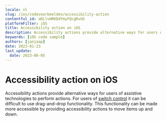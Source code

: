 ```yaml
---
locale: nl
slug: /ios/codevoorbeelden/accessibility-action
contentful_id: aDLlvHRKDdYmyFQcgRvUG
platformFilter: iOS
title: Accessibility action on iOS
description: Accessibility actions provide alternative ways for users of assistive technologies to perform actions.
keywords: [iOS code sample]
authors: [janjaap]
date: 2023-01-23
last_update:
  date: 2023-06-05
---
```


# Accessibility action on iOS

Accessibility actions provide alternative ways for users of assistive technologies to perform actions. For users of [switch control](https://beta.appt.org/en/docs/ios/features/switch-control) it can be difficult to use drag-and-drop functionality. This functionality can be made more accessible by providing accessibility actions to move items up and down.

<CodeSample id="accessibility-action" locale="nl" platform="ios"/>
